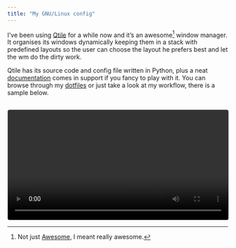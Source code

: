 ```yaml
---
title: "My GNU/Linux config"
---
```





I've been using [Qtile](http://www.qtile.org/) for a while now and it's an awesome[^1] window manager. It organises its windows dynamically keeping them in a stack with predefined layouts so the user can choose the layout he prefers best and let the wm do the dirty work.

Qtile has its source code and config file written in Python, plus a neat [documentation](http://docs.qtile.org/en/latest) comes in support if you fancy to play with it. You can browse through my [dotfiles](https://github.com/MatteoGiorgi/.dotfiles) or just take a look at my workflow, there is a sample below.

<!--
<p align="center" style="margin-top:30px">
  <img width="49.5%" style="margin-right:0.5%" src="assets/qtile.gif"/><img width="49.5%" style="margin-right:0.5%" src="assets/qtile2.gif"/>
</p>
-->

<p align="center" style="margin-top:30px">
  <video style="border:1px solid #CCCCCC; border-radius:5px" width="100%" controls><source src="assets/qtile.mp4" type="video/mp4"/></video>
</p>




[^1]: Not just [Awesome](https://awesomewm.org/), I meant really awesome.
